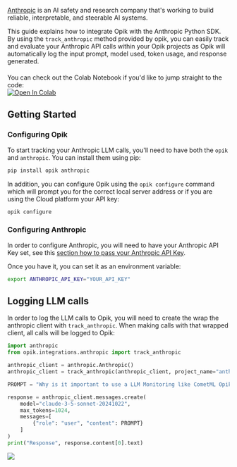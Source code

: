 [Anthropic](https://www.anthropic.com/) is an AI safety and research company that's working to build reliable, interpretable, and steerable AI systems.

This guide explains how to integrate Opik with the Anthropic Python SDK. By using the `track_anthropic` method provided by opik, you can easily track and evaluate your Anthropic API calls within your Opik projects as Opik will automatically log the input prompt, model used, token usage, and response generated.

<div style="display: flex; align-items: center; flex-wrap: wrap; margin: 20px 0;">
  <span style="margin-right: 10px;">
    You can check out the Colab Notebook if you'd like to jump straight to the code:
  </span>
  <a
    href="https://colab.research.google.com/github/comet-ml/opik/blob/main/apps/opik-documentation/documentation/docs/cookbook/anthropic.ipynb"
    target="_blank"
    rel="noopener noreferrer"
  >
    <img
      src="https://colab.research.google.com/assets/colab-badge.svg"
      alt="Open In Colab"
      style="vertical-align: middle;"
    />
  </a>
</div>

## Getting Started

### Configuring Opik

To start tracking your Anthropic LLM calls, you'll need to have both the `opik` and `anthropic`. You can install them using pip:

```bash
pip install opik anthropic
```

In addition, you can configure Opik using the `opik configure` command which will prompt you for the correct local server address or if you are using the Cloud platform your API key:

```bash
opik configure
```

### Configuring Anthropic

In order to configure Anthropic, you will need to have your Anthropic API Key set, see this [section how to pass your Anthropic API Key](https://github.com/anthropics/anthropic-sdk-python?tab=readme-ov-file#usage).

Once you have it, you can set it as an environment variable:

```bash {pytest_codeblocks_skip=true}
export ANTHROPIC_API_KEY="YOUR_API_KEY"
```

## Logging LLM calls

In order to log the LLM calls to Opik, you will need to create the wrap the anthropic client with `track_anthropic`. When making calls with that wrapped client, all calls will be logged to Opik:

```python
import anthropic
from opik.integrations.anthropic import track_anthropic

anthropic_client = anthropic.Anthropic()
anthropic_client = track_anthropic(anthropic_client, project_name="anthropic-integration-demo")

PROMPT = "Why is it important to use a LLM Monitoring like CometML Opik tool that allows you to log traces and spans when working with Anthropic LLM Models?"

response = anthropic_client.messages.create(
    model="claude-3-5-sonnet-20241022",
    max_tokens=1024,
    messages=[
        {"role": "user", "content": PROMPT}
    ]
)
print("Response", response.content[0].text)
```

<Frame>
  <img src="/img/cookbook/anthropic_trace_cookbook.png" />
</Frame>
